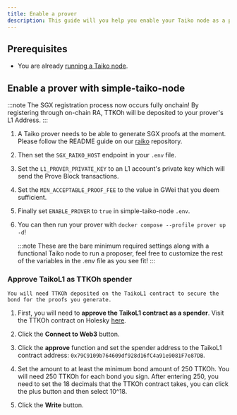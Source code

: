 ```yaml
---
title: Enable a prover
description: This guide will you help you enable your Taiko node as a prover.
---
```



## Prerequisites

- You are already [running a Taiko node](/guides/run-a-taiko-node).

## Enable a prover with simple-taiko-node

:::note
The SGX registration process now occurs fully onchain! By registering through on-chain RA, TTKOh will be deposited to your prover's L1 Address.
:::

<Steps>

1. A Taiko prover needs to be able to generate SGX proofs at the moment. Please follow the README guide on our [raiko](https://github.com/taikoxyz/raiko/blob/taiko/unstable/README_Docker_and_RA.md) repository.

2. Then set the `SGX_RAIKO_HOST` endpoint in your `.env` file.

3. Set the `L1_PROVER_PRIVATE_KEY` to an L1 account's private key which will send the Prove Block transactions.

4. Set the `MIN_ACCEPTABLE_PROOF_FEE` to the value in GWei that you deem sufficient.

5. Finally set `ENABLE_PROVER` to `true` in simple-taiko-node `.env`.

6. You can then run your prover with `docker compose --profile prover up -d`!

    :::note
    These are the bare minimum required settings along with a functional Taiko node to run a proposer, feel free to customize the rest of the variables in the .env file as you see fit!
    :::
    
</Steps>

### Approve TaikoL1 as TTKOh spender

    You will need TTKOh deposited on the TaikoL1 contract to secure the bond for the proofs you generate.

<Steps>

1. First, you will need to **approve the TaikoL1 contract as a spender**. Visit the TTKOh contract on Holesky [here](https://holesky.etherscan.io/address/0x6490E12d480549D333499236fF2Ba6676C296011#writeProxyContract).

2. Click the **Connect to Web3** button.

3. Click the **approve** function and set the spender address to the TaikoL1 contract address: `0x79C9109b764609df928d16fC4a91e9081F7e87DB`.

4. Set the amount to at least the minimum bond amount of 250 TTKOh. You will need 250 TTKOh for each bond you sign. After entering 250, you need to set the 18 decimals that the TTKOh contract takes, you can click the plus button and then select 10^18.

5. Click the **Write** button.

</Steps>